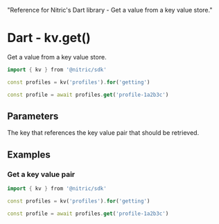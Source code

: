   "Reference for Nitric's Dart library - Get a value from a key value store."

# Dart - kv.get()

Get a value from a key value store.

```dart
import { kv } from '@nitric/sdk'

const profiles = kv('profiles').for('getting')

const profile = await profiles.get('profile-1a2b3c')
```

## Parameters

<Properties>
  <Property name="key" required type="string">
    The key that references the key value pair that should be retrieved.
  </Property>
</Properties>

## Examples

### Get a key value pair

```dart
import { kv } from '@nitric/sdk'

const profiles = kv('profiles').for('getting')

const profile = await profiles.get('profile-1a2b3c')
```
